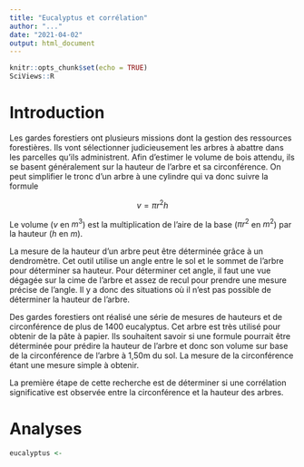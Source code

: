 ```yaml
---
title: "Eucalyptus et corrélation"
author: "..."
date: "2021-04-02"
output: html_document
---
```


```r
knitr::opts_chunk$set(echo = TRUE)
SciViews::R
```

# Introduction

Les gardes forestiers ont plusieurs missions dont la gestion des ressources forestières. Ils vont sélectionner judicieusement les arbres à abattre dans les parcelles qu'ils administrent. Afin d'estimer le volume de bois attendu, ils se basent généralement sur la hauteur de l'arbre et sa circonférence. On peut simplifier le tronc d'un arbre à une cylindre qui va donc suivre la formule 

$$v = \pi r^2 h$$

Le volume ($v$ en $m^3$) est la multiplication de l'aire de la base ($\pi r^2$ en $m^2$) par la hauteur ($h$ en $m$).

La mesure de la hauteur d'un arbre peut être déterminée grâce à un dendromètre. Cet outil utilise un angle entre le sol et le sommet de l'arbre pour déterminer sa hauteur. Pour déterminer cet angle, il faut une vue dégagée sur la cime de l'arbre et assez de recul pour prendre une mesure précise de l'angle. Il y a donc des situations où il n'est pas possible de déterminer la hauteur de l'arbre.

Des gardes forestiers ont réalisé une série de mesures de hauteurs et de circonférence de plus de 1400 eucalyptus. Cet arbre est très utilisé pour obtenir de la pâte à papier. Ils souhaitent savoir si une formule pourrait être déterminée pour prédire la hauteur de l'arbre et donc son volume sur base de la circonférence de l'arbre à 1,50m du sol. La mesure de la circonférence étant une mesure simple à obtenir.

La première étape de cette recherche est de déterminer si une corrélation significative est observée entre la circonférence et la hauteur des arbres.

# Analyses

<!-- Importez le jeu de données `eucalyptus`. -->

```r
eucalyptus <- 
```

<!-- Utilisez la fonction `skim()` du package {skimr}. Décrivez les données en deux à quatre lignes. -->

```r

```

<!-- Ajoutez des labels et des unités aux variables utiles. La variable `ht` représente la hauteur en mètre des arbres. La variable `circ` représente la circonférence en centimètre. -->

```r

```

<!-- Réalisez un graphique adéquat pour représenter la hauteur des arbres en fonction de la circonférence. -->

```r

```

<!-- Réalisez un test de corrélation adéquat pour mettre en avant la corrélation entre la variable hauteur et la variable circonférence. Décrivez le résultat de votre test. N'oubliez pas de vous fixer la valeur du seuil alpha avant de réaliser votre test. -->

```r

```
